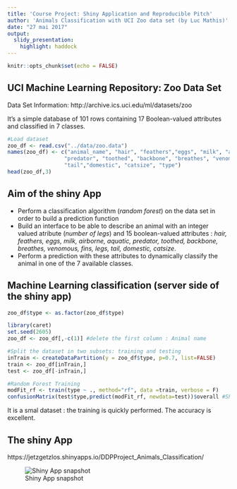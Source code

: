 ```yaml
---
title: 'Course Project: Shiny Application and Reproducible Pitch'
author: 'Animals Classification with UCI Zoo data set (by Luc Mathis)'
date: "27 mai 2017"
output: 
  slidy_presentation: 
    highlight: haddock
---
```


```r
knitr::opts_chunk$set(echo = FALSE)
```

## UCI Machine Learning Repository: Zoo Data Set

Data Set Information: http://archive.ics.uci.edu/ml/datasets/zoo

It's a simple database of 101 rows containing 17 Boolean-valued attributes and classified in 7 classes.

```r
#Load dataset
zoo_df <- read.csv("../data/zoo.data")
names(zoo_df) <- c("animal_name", "hair", "feathers","eggs", "milk", "airborne", "aquatic",
                  "predator", "toothed", "backbone", "breathes", "venomous", "fins", "legs",
                  "tail","domestic", "catsize", "type")
head(zoo_df,3)
```

## Aim of the shiny App

* Perform a classification algorithm (_random forest_) on the data set in order to build a prediction function
* Build an interface to be able to describe an animal with an integer valued atribute (_number of legs_) and 15 boolean-valued attributes : _hair, feathers, eggs, milk, airborne, aquatic, predator, toothed, backbone, breathes, venomous, fins, legs, tail, domestic, catsize_.
* Perform a prediction with these attributes to dynamically classify the animal in one of the 7 available classes.


## Machine Learning classification (server side of the shiny app)

```r
zoo_df$type <- as.factor(zoo_df$type)
```

```r
library(caret)
set.seed(2605)
zoo_df <- zoo_df[,-c(1)] #delete the first column : Animal name

#Split the dataset in two subsets: training and testing
inTrain <- createDataPartition(y = zoo_df$type, p=0.7, list=FALSE)
train <- zoo_df[inTrain,]
test <- zoo_df[-inTrain,]

#Random Forest Training
modFit_rf <- train(type ~ ., method="rf", data =train, verbose = F)
confusionMatrix(test$type,predict(modFit_rf, newdata=test))$overall #Show the confusion matrix
```

It is a smal dataset : the training is quickly performed. The accuracy is excellent.

## The shiny App

https://jetzgetzlos.shinyapps.io/DDPProject_Animals_Classification/

![Shiny App snapshot](Capture.JPG)

